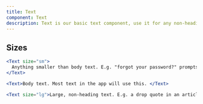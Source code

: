 ```yaml
---
title: Text
component: Text
description: Text is our basic text component, use it for any non-heading text.
---
```


## Sizes

```jsx preview center
<Text size="sm">
  Anything smaller than body text. E.g. "forgot your password?" prompts
</Text>
```

```jsx preview center
<Text>Body text. Most text in the app will use this. </Text>
```

```jsx preview center
<Text size="lg">Large, non-heading text. E.g. a drop quote in an article</Text>
```
